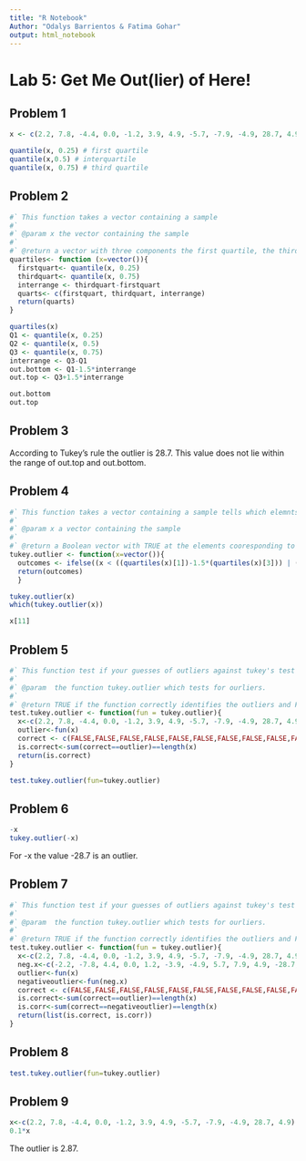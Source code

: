 ```yaml
---
title: "R Notebook"
Author: "Odalys Barrientos & Fatima Gohar"
output: html_notebook
---
```


# Lab 5: Get Me Out(lier) of Here!

## Problem 1
```r
x <- c(2.2, 7.8, -4.4, 0.0, -1.2, 3.9, 4.9, -5.7, -7.9, -4.9, 28.7, 4.9)

quantile(x, 0.25) # first quartile
quantile(x,0.5) # interquartile
quantile(x, 0.75) # third quartile
```

## Problem 2
```r
#` This function takes a vector containing a sample
#`
#` @param x the vector containing the sample
#`
#` @return a vector with three components the first quartile, the third quartile, and the interquartile
quartiles<- function (x=vector()){
  firstquart<- quantile(x, 0.25)
  thirdquart<- quantile(x, 0.75)
  interrange <- thirdquart-firstquart
  quarts<- c(firstquart, thirdquart, interrange)
  return(quarts)
}
```

```r
quartiles(x)
Q1 <- quantile(x, 0.25)
Q2 <- quantile(x, 0.5)
Q3 <- quantile(x, 0.75)
interrange <- Q3-Q1
out.bottom <- Q1-1.5*interrange
out.top <- Q3+1.5*interrange

out.bottom
out.top
```

## Problem 3
According to Tukey's rule the outlier is 28.7. This value does not lie within the range of out.top and out.bottom. 

## Problem 4
```r
#` This function takes a vector containing a sample tells which elemnts of the sample are outliers 
#`
#` @param x a vector containing the sample 
#`
#` @return a Boolean vector with TRUE at the elements cooresponding to outlier observations and FALSE everywhere else
tukey.outlier <- function(x=vector()){
  outcomes <- ifelse((x < ((quartiles(x)[1])-1.5*(quartiles(x)[3])) | (x > ((quartiles(x)[2])+1.5*(quartiles(x)[3])))), TRUE, FALSE)
  return(outcomes)
  }
```

```r
tukey.outlier(x)
which(tukey.outlier(x))

x[11]
```

## Problem 5
```r
#` This function test if your guesses of outliers against tukey's test of outliers
#`
#` @param  the function tukey.outlier which tests for ourliers. 
#`
#` @return TRUE if the function correctly identifies the outliers and FALSE otherwise
test.tukey.outlier <- function(fun = tukey.outlier){
  x<-c(2.2, 7.8, -4.4, 0.0, -1.2, 3.9, 4.9, -5.7, -7.9, -4.9, 28.7, 4.9)
  outlier<-fun(x)
  correct <- c(FALSE,FALSE,FALSE,FALSE,FALSE,FALSE,FALSE,FALSE,FALSE,FALSE,TRUE,FALSE)
  is.correct<-sum(correct==outlier)==length(x)
  return(is.correct)
}

test.tukey.outlier(fun=tukey.outlier)
```

## Problem 6
```r
-x
tukey.outlier(-x)
```
For -x the value -28.7 is an outlier. 

## Problem 7

```r
#` This function test if your guesses of outliers against tukey's test of outliers
#`
#` @param  the function tukey.outlier which tests for ourliers. 
#`
#` @return TRUE if the function correctly identifies the outliers and FALSE otherwise
test.tukey.outlier <- function(fun = tukey.outlier){
  x<-c(2.2, 7.8, -4.4, 0.0, -1.2, 3.9, 4.9, -5.7, -7.9, -4.9, 28.7, 4.9)
  neg.x<-c(-2.2, -7.8, 4.4, 0.0, 1.2, -3.9, -4.9, 5.7, 7.9, 4.9, -28.7, -4.9)
  outlier<-fun(x)
  negativeoutlier<-fun(neg.x)
  correct <- c(FALSE,FALSE,FALSE,FALSE,FALSE,FALSE,FALSE,FALSE,FALSE,FALSE,TRUE,FALSE)
  is.correct<-sum(correct==outlier)==length(x)
  is.corr<-sum(correct==negativeoutlier)==length(x)
  return(list(is.correct, is.corr))
}

```
## Problem 8

```r
test.tukey.outlier(fun=tukey.outlier)
```

## Problem 9

```r
x<-c(2.2, 7.8, -4.4, 0.0, -1.2, 3.9, 4.9, -5.7, -7.9, -4.9, 28.7, 4.9)
0.1*x
```
The outlier is 2.87. 
